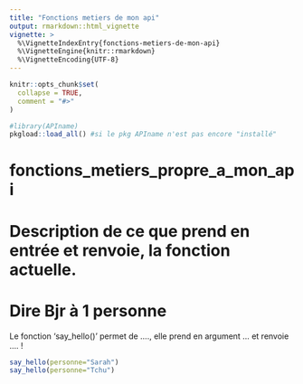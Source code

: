 ```yaml
---
title: "Fonctions metiers de mon api"
output: rmarkdown::html_vignette
vignette: >
  %\VignetteIndexEntry{fonctions-metiers-de-mon-api}
  %\VignetteEngine{knitr::rmarkdown}
  %\VignetteEncoding{UTF-8}
---
```


```r
knitr::opts_chunk$set(
  collapse = TRUE,
  comment = "#>"
)
```

```r
#library(APIname)
pkgload::load_all() #si le pkg APIname n'est pas encore "installé"
```

<!-- WARNING - This vignette is generated by {fusen} from /dev/flat_fonctions-metiers-propre-a-mon-api_2.Rmd: do not edit by hand -->

# fonctions_metiers_propre_a_mon_api  

# Description de ce que prend en entrée et renvoie, la fonction actuelle.

# Dire Bjr à 1 personne

Le fonction 'say_hello()' permet de ...., elle prend en argument ... et renvoie ....  !


```r
say_hello(personne="Sarah")
say_hello(personne="Tchu")
```

